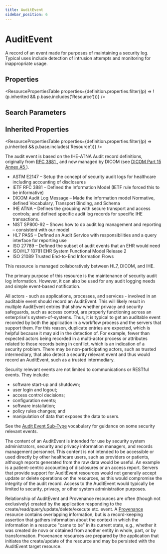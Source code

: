 ```yaml
---
title: AuditEvent
sidebar_position: 6
---
```



# AuditEvent

A record of an event made for purposes of maintaining a security log. Typical uses include detection of intrusion attempts and monitoring for inappropriate usage.

<Tabs queryString="section">
  <TabItem value="schema" label="Schema" default>

## Properties

<ResourcePropertiesTable
  properties={definition.properties.filter((p) => !(p.inherited && p.base.includes('Resource')))}
/>

## Search Parameters

<SearchParamsTable searchParams={definition.searchParameters} />

## Inherited Properties

<ResourcePropertiesTable properties={definition.properties.filter((p) => p.inherited && p.base.includes('Resource'))} />

  </TabItem>
  <TabItem value="usage" label="Usage">
<div> <a name="scope"></a> <p> The audit event is based on the IHE-ATNA Audit record definitions, originally from <a href="http://tools.ietf.org/html/rfc3881">RFC 3881 </a>, and now managed by DICOM (see <a href="http://medical.nema.org/medical/dicom/current/output/html/part15.html#sect_A.5">DICOM Part 15 Annex A5 </a>).  </p> <ul> <li>ASTM E2147 – Setup the concept of security audit logs for healthcare including accounting of disclosures</li> <li>IETF RFC 3881 – Defined the Information Model (IETF rule forced this to be informative)</li> <li>DICOM Audit Log Message – Made the information model Normative, defined Vocabulary, Transport Binding, and Schema</li> <li>IHE ATNA – Defines the grouping with secure transport and access controls; and defined specific audit log records for specific IHE transactions.</li> <li>NIST SP800-92 – Shows how to do audit log management and reporting – consistent with our model</li> <li>HL7 PASS – Defined an Audit Service with responsibilities and a query interface for reporting use</li> <li>ISO 27789 – Defined the subset of audit events that an EHR would need </li> <li>ISO/HL7 10781 EHR System Functional Model Release 2</li> <li>ISO 21089 Trusted End-to-End Information Flows</li> </ul> <p> This resource is managed collaboratively between HL7, DICOM, and IHE.  </p> <p> The primary purpose of this resource is the maintenance of security audit log information.  However,  it can also be used for any audit logging needs and simple event-based notification. </p> </div>
  </TabItem>

  <TabItem value="backgroundAndContext" label="Background and Context">
<div> <a name="bnc"></a> <p> All actors - such as applications, processes, and services - involved in an auditable event should record an <Link to="/docs/api/fhir/resources/auditevent">AuditEvent</Link>.  This will likely result in multiple <Link to="/docs/api/fhir/resources/auditevent">AuditEvent</Link> entries that show whether privacy and security  safeguards, such as access control, are properly functioning across an enterprise's system-of-systems.  Thus, it is typical to get an auditable event recorded by both the application in a workflow process and the servers that support them.  For this reason, duplicate entries are expected, which is helpful because it may aid in the detection of. For example,  fewer than expected actors being recorded in a multi-actor process or attributes related to those records being in  conflict, which is an indication of a security problem. There may be non-participating actors, such as trusted intermediary, that also detect a security relevant event and thus would record  an <Link to="/docs/api/fhir/resources/auditevent">AuditEvent</Link>, such as a trusted intermediary. </p> <p> Security relevant events are not limited to communications or RESTful events. They include:  </p> <ul> <li>software start-up and shutdown;</li> <li>user login and logout; </li> <li>access control decisions; </li> <li>configuration events; </li> <li>software installation; </li> <li>policy rules changes; and </li> <li>manipulation of data that exposes the data to users. </li> </ul> <p> See the  <a href="https://www.hl7.org/fhir/valueset-audit-event-sub-type.html">Audit Event Sub-Type</a> vocabulary for guidance on some security relevant events. </p> <p> The content of an <Link to="/docs/api/fhir/resources/auditevent">AuditEvent</Link> is intended for use by security system administrators, security and privacy information  managers, and records management personnel.  This content is not intended to be accessible or used directly by other  healthcare users, such as providers or patients, although reports generated from the raw data would be useful. An  example is a patient-centric accounting of disclosures or an access report. Servers that provide support for <Link to="/docs/api/fhir/resources/auditevent">AuditEvent</Link> resources would not generally accept update or delete operations on the resources, as this would compromise  the integrity of the audit record. Access to the <Link to="/docs/api/fhir/resources/auditevent">AuditEvent</Link> would typically be limited to security, privacy,  or other system administration purposes. </p> <p> Relationship of <Link to="/docs/api/fhir/resources/auditevent">AuditEvent</Link> and <Link to="/docs/api/fhir/resources/provenance">Provenance</Link> resources are often (though not exclusively) created by the application  responding to the create/read/query/update/delete/execute etc. event.  A <a href="/docs/api/fhir/resources/provenance">Provenance</a> resource contains overlapping  information, but is a record-keeping assertion that gathers information about the context in which the information  in a resource "came to be" in its current state, e.g., whether it was created de novo or obtained from another entity  in whole, part, or by transformation. <Link to="/docs/api/fhir/resources/provenance">Provenance</Link> resources are prepared by the application that initiates the  create/update of the resource and may be persisted with the <Link to="/docs/api/fhir/resources/auditevent">AuditEvent</Link> target resource.  </p> </div>
  </TabItem>

</Tabs>
